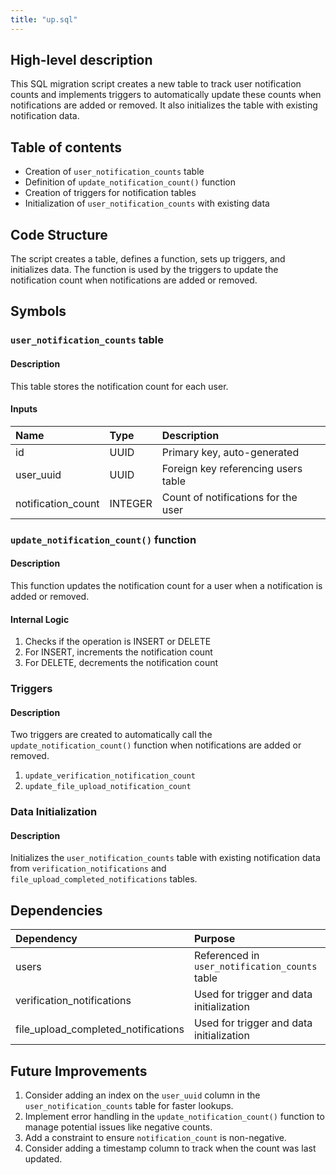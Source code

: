 ```yaml
---
title: "up.sql"
---
```


## High-level description
This SQL migration script creates a new table to track user notification counts and implements triggers to automatically update these counts when notifications are added or removed. It also initializes the table with existing notification data.

## Table of contents
- Creation of `user_notification_counts` table
- Definition of `update_notification_count()` function
- Creation of triggers for notification tables
- Initialization of `user_notification_counts` with existing data

## Code Structure
The script creates a table, defines a function, sets up triggers, and initializes data. The function is used by the triggers to update the notification count when notifications are added or removed.

## Symbols

### `user_notification_counts` table
#### Description
This table stores the notification count for each user.

#### Inputs
| Name | Type | Description |
|:-----|:-----|:------------|
| id | UUID | Primary key, auto-generated |
| user_uuid | UUID | Foreign key referencing users table |
| notification_count | INTEGER | Count of notifications for the user |

### `update_notification_count()` function
#### Description
This function updates the notification count for a user when a notification is added or removed.

#### Internal Logic
1. Checks if the operation is INSERT or DELETE
2. For INSERT, increments the notification count
3. For DELETE, decrements the notification count

### Triggers
#### Description
Two triggers are created to automatically call the `update_notification_count()` function when notifications are added or removed.

1. `update_verification_notification_count`
2. `update_file_upload_notification_count`

### Data Initialization
#### Description
Initializes the `user_notification_counts` table with existing notification data from `verification_notifications` and `file_upload_completed_notifications` tables.

## Dependencies
| Dependency | Purpose |
|:-----------|:--------|
| users | Referenced in `user_notification_counts` table |
| verification_notifications | Used for trigger and data initialization |
| file_upload_completed_notifications | Used for trigger and data initialization |

## Future Improvements
1. Consider adding an index on the `user_uuid` column in the `user_notification_counts` table for faster lookups.
2. Implement error handling in the `update_notification_count()` function to manage potential issues like negative counts.
3. Add a constraint to ensure `notification_count` is non-negative.
4. Consider adding a timestamp column to track when the count was last updated.